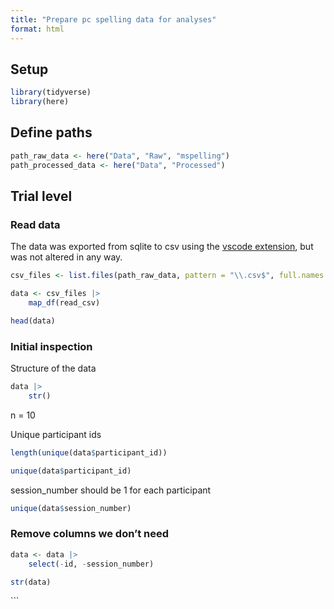 ```yaml
---
title: "Prepare pc spelling data for analyses"
format: html
---
```


## Setup
```r
library(tidyverse)
library(here)
```

## Define paths
```r
path_raw_data <- here("Data", "Raw", "mspelling")
path_processed_data <- here("Data", "Processed")
```

## Trial level
### Read data

The data was exported from sqlite to csv using the [vscode extension](https://marketplace.visualstudio.com/items?itemName=alexcvzz.vscode-sqlite), but was not altered in any way.

```r
csv_files <- list.files(path_raw_data, pattern = "\\.csv$", full.names = TRUE)

data <- csv_files |>
    map_df(read_csv)

head(data)
```

### Initial inspection

Structure of the data
```r
data |>
    str()
```

n = 10

Unique participant ids 
```r
length(unique(data$participant_id))

unique(data$participant_id)
```

session_number should be 1 for each participant 

```r
unique(data$session_number)
```

### Remove columns we don't need

```r
data <- data |>
    select(-id, -session_number)

str(data)
```

```
